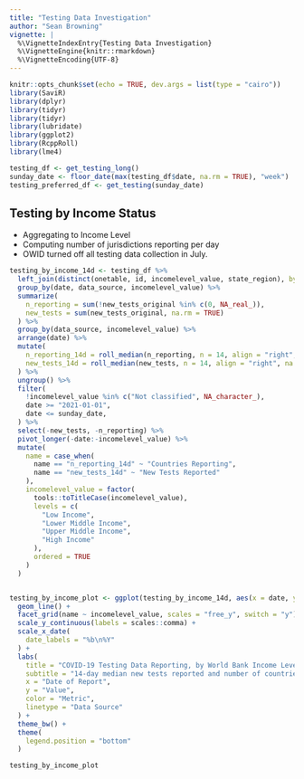 ```yaml
---
title: "Testing Data Investigation"
author: "Sean Browning"
vignette: |
  %\VignetteIndexEntry{Testing Data Investigation}
  %\VignetteEngine{knitr::rmarkdown}
  %\VignetteEncoding{UTF-8}
---
```


```r
knitr::opts_chunk$set(echo = TRUE, dev.args = list(type = "cairo"))
library(SaviR)
library(dplyr)
library(tidyr)
library(tidyr)
library(lubridate)
library(ggplot2)
library(RcppRoll)
library(lme4)
```

```r
testing_df <- get_testing_long()
sunday_date <- floor_date(max(testing_df$date, na.rm = TRUE), "week")
testing_preferred_df <- get_testing(sunday_date)
```

## Testing by Income Status

- Aggregating to Income Level
- Computing number of jurisdictions reporting per day
- OWID turned off all testing data collection in July.

```r
testing_by_income_14d <- testing_df %>%
  left_join(distinct(onetable, id, incomelevel_value, state_region), by = "id") %>%
  group_by(date, data_source, incomelevel_value) %>%
  summarize(
    n_reporting = sum(!new_tests_original %in% c(0, NA_real_)),
    new_tests = sum(new_tests_original, na.rm = TRUE)
  ) %>%
  group_by(data_source, incomelevel_value) %>%
  arrange(date) %>%
  mutate(
    n_reporting_14d = roll_median(n_reporting, n = 14, align = "right", na.rm = TRUE, fill = NA_real_),
    new_tests_14d = roll_median(new_tests, n = 14, align = "right", na.rm = TRUE, fill = NA_real_)
  ) %>%
  ungroup() %>%
  filter(
    !incomelevel_value %in% c("Not classified", NA_character_),
    date >= "2021-01-01",
    date <= sunday_date,
  ) %>%
  select(-new_tests, -n_reporting) %>%
  pivot_longer(-date:-incomelevel_value) %>%
  mutate(
    name = case_when(
      name == "n_reporting_14d" ~ "Countries Reporting",
      name == "new_tests_14d" ~ "New Tests Reported"
    ),
    incomelevel_value = factor(
      tools::toTitleCase(incomelevel_value),
      levels = c(
        "Low Income",
        "Lower Middle Income",
        "Upper Middle Income",
        "High Income"
      ),
      ordered = TRUE
    )
  )


testing_by_income_plot <- ggplot(testing_by_income_14d, aes(x = date, y = value, color = name, linetype = data_source)) +
  geom_line() +
  facet_grid(name ~ incomelevel_value, scales = "free_y", switch = "y") +
  scale_y_continuous(labels = scales::comma) +
  scale_x_date(
    date_labels = "%b\n%Y"
  ) +
  labs(
    title = "COVID-19 Testing Data Reporting, by World Bank Income Level",
    subtitle = "14-day median new tests reported and number of countries reporting",
    x = "Date of Report",
    y = "Value",
    color = "Metric",
    linetype = "Data Source"
  ) +
  theme_bw() + 
  theme(
    legend.position = "bottom"
  )

testing_by_income_plot
```